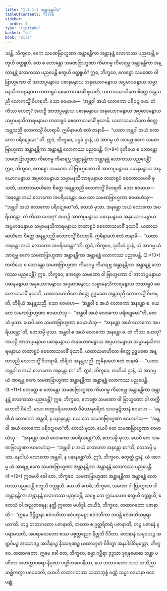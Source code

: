 ```yaml
---
title: "1.3.1.3 အန္တာနန္တဝါဒ"
tableOfContents: false
sidebar:
  order: 3
type: "tipitaka"
basket: "su"
book: "sila"
---
```



<DynamicBreadcrumb />

<Division number="53" book="sila">

<Paragraph number="93" book="sila">
သန္တိ, ဘိက္ခဝေ, ဧကေ သမဏဗြာဟ္မဏာ အန္တာနန္တိကာ <Emphasis>အန္တာနန္တံ လောကဿ</Emphasis> ပညပေန္တိ စတူဟိ ဝတ္ထူဟိ. တေ စ ဘောန္တော သမဏဗြာဟ္မဏာ ကိမာဂမ္မ ကိမာရဗ္ဘ အန္တာနန္တိကာ အန္တာနန္တံ လောကဿ ပညပေန္တိ စတူဟိ ဝတ္ထူဟိ?
</Paragraph>

</Division>
<Division number="54" book="sila">

<Paragraph number="94" book="sila">
ဣဓ, ဘိက္ခဝေ, ဧကစ္စော သမဏော ဝါ ဗြာဟ္မဏော ဝါ အာတပ္ပမနွာယ ပဓာနမနွာယ အနုယောဂမနွာယ အပ္ပမာဒမနွာယ သမ္မာမနသိကာရမနွာယ တထာရူပံ စေတောသမာဓိံ ဖုသတိ, ယထာသမာဟိတေ စိတ္တေ အန္တသညီ လောကသ္မိံ ဝိဟရတိ.
</Paragraph>

<Paragraph number="95" book="sila">
သော ဧဝမာဟ—  ‘<Emphasis>အန္တဝါ အယံ လောကော ပရိဝဋုမော</Emphasis>. တံ ကိဿ ဟေတု? အဟဉှိ အာတပ္ပမနွာယ ပဓာနမနွာယ အနုယောဂမနွာယ အပ္ပမာဒမနွာယ သမ္မာမနသိကာရမနွာယ တထာရူပံ စေတောသမာဓိံ ဖုသာမိ, ယထာသမာဟိတေ စိတ္တေ အန္တသညီ လောကသ္မိံ ဝိဟရာမိ. ဣမိနာမဟံ ဧတံ ဇာနာမိ—  “ယထာ အန္တဝါ အယံ လောကော ပရိဝဋုမော”’တိ. ဣဒံ, ဘိက္ခဝေ, ပဌမံ ဌာနံ, ယံ အာဂမ္မ ယံ အာရဗ္ဘ ဧကေ သမဏဗြာဟ္မဏာ အန္တာနန္တိကာ အန္တာနန္တံ လောကဿ ပညပေန္တိ. (1:*9*)
</Paragraph>

</Division>
<Division number="55" book="sila">

<Paragraph number="96" book="sila">
ဒုတိယေ စ ဘောန္တော သမဏဗြာဟ္မဏာ ကိမာဂမ္မ ကိမာရဗ္ဘ အန္တာနန္တိကာ အန္တာနန္တံ လောကဿ ပညပေန္တိ? ဣဓ, ဘိက္ခဝေ, ဧကစ္စော သမဏော ဝါ ဗြာဟ္မဏော ဝါ အာတပ္ပမနွာယ ပဓာနမနွာယ အနုယောဂမနွာယ အပ္ပမာဒမနွာယ သမ္မာမနသိကာရမနွာယ တထာရူပံ စေတောသမာဓိံ ဖုသတိ, ယထာသမာဟိတေ စိတ္တေ အနန္တသညီ လောကသ္မိံ ဝိဟရတိ.
</Paragraph>

<Paragraph number="97" book="sila">
သော ဧဝမာဟ—  ‘<Emphasis>အနန္တော အယံ လောကော အပရိယန္တော</Emphasis>. ယေ တေ သမဏဗြာဟ္မဏာ ဧဝမာဟံသု—  “အန္တဝါ အယံ လောကော ပရိဝဋုမော”တိ, တေသံ မုသာ. အနန္တော အယံ လောကော အပရိယန္တော. တံ ကိဿ ဟေတု? အဟဉှိ အာတပ္ပမနွာယ ပဓာနမနွာယ အနုယောဂမနွာယ အပ္ပမာဒမနွာယ သမ္မာမနသိကာရမနွာယ တထာရူပံ စေတောသမာဓိံ ဖုသာမိ, ယထာသမာဟိတေ စိတ္တေ အနန္တသညီ လောကသ္မိံ ဝိဟရာမိ. ဣမိနာမဟံ ဧတံ ဇာနာမိ—  “ယထာ အနန္တော အယံ လောကော အပရိယန္တော”’တိ. ဣဒံ, ဘိက္ခဝေ, ဒုတိယံ ဌာနံ, ယံ အာဂမ္မ ယံ အာရဗ္ဘ ဧကေ သမဏဗြာဟ္မဏာ အန္တာနန္တိကာ အန္တာနန္တံ လောကဿ ပညပေန္တိ. (2:*10*)
</Paragraph>

</Division>
<Division number="56" book="sila">

<Paragraph number="98" book="sila">
တတိယေ စ ဘောန္တော သမဏဗြာဟ္မဏာ ကိမာဂမ္မ ကိမာရဗ္ဘ အန္တာနန္တိကာ အန္တာနန္တံ လောကဿ ပညပေန္တိ? ဣဓ, ဘိက္ခဝေ, ဧကစ္စော သမဏော ဝါ ဗြာဟ္မဏော ဝါ အာတပ္ပမနွာယ ပဓာနမနွာယ အနုယောဂမနွာယ အပ္ပမာဒမနွာယ သမ္မာမနသိကာရမနွာယ တထာရူပံ စေတောသမာဓိံ ဖုသတိ, ယထာသမာဟိတေ စိတ္တေ ဥဒ္ဓမဓော အန္တသညီ လောကသ္မိံ ဝိဟရတိ, တိရိယံ အနန္တသညီ.
</Paragraph>

<Paragraph number="99" book="sila">
သော ဧဝမာဟ—  ‘<Emphasis>အန္တဝါ စ အယံ လောကော အနန္တော စ</Emphasis>. ယေ တေ သမဏဗြာဟ္မဏာ ဧဝမာဟံသု—  “အန္တဝါ အယံ လောကော ပရိဝဋုမော”တိ, တေသံ မုသာ. ယေပိ တေ သမဏဗြာဟ္မဏာ ဧဝမာဟံသု—  “အနန္တော အယံ လောကော အပရိယန္တော”တိ, တေသမ္ပိ မုသာ. အန္တဝါ စ အယံ လောကော အနန္တော စ. တံ ကိဿ ဟေတု? အဟဉှိ အာတပ္ပမနွာယ ပဓာနမနွာယ အနုယောဂမနွာယ အပ္ပမာဒမနွာယ သမ္မာမနသိကာရမနွာယ တထာရူပံ စေတောသမာဓိံ ဖုသာမိ, ယထာသမာဟိတေ စိတ္တေ ဥဒ္ဓမဓော အန္တသညီ လောကသ္မိံ ဝိဟရာမိ, တိရိယံ အနန္တသညီ. ဣမိနာမဟံ ဧတံ ဇာနာမိ—  “ယထာ အန္တဝါ စ အယံ လောကော အနန္တော စာ”’တိ. ဣဒံ, ဘိက္ခဝေ, တတိယံ ဌာနံ, ယံ အာဂမ္မ ယံ အာရဗ္ဘ ဧကေ သမဏဗြာဟ္မဏာ အန္တာနန္တိကာ အန္တာနန္တံ လောကဿ ပညပေန္တိ. (3:*11*)
</Paragraph>

</Division>
<Division number="57" book="sila">

<Paragraph number="100" book="sila">
စတုတ္ထေ စ ဘောန္တော သမဏဗြာဟ္မဏာ ကိမာဂမ္မ ကိမာရဗ္ဘ အန္တာနန္တိကာ အန္တာနန္တံ လောကဿ ပညပေန္တိ? ဣဓ, ဘိက္ခဝေ, ဧကစ္စော သမဏော ဝါ ဗြာဟ္မဏော ဝါ တက္ကီ ဟောတိ ဝီမံသီ. သော တက္ကပရိယာဟတံ ဝီမံသာနုစရိတံ သယမ္ပဋိဘာနံ ဧဝမာဟ—  ‘<Emphasis>နေဝါယံ လောကော အန္တဝါ, န ပနာနန္တော</Emphasis>. ယေ တေ သမဏဗြာဟ္မဏာ ဧဝမာဟံသု—  “အန္တဝါ အယံ လောကော ပရိဝဋုမော”တိ, တေသံ မုသာ. ယေပိ တေ သမဏဗြာဟ္မဏာ ဧဝမာဟံသု—  “အနန္တော အယံ လောကော အပရိယန္တော”တိ, တေသမ္ပိ မုသာ. ယေပိ တေ သမဏဗြာဟ္မဏာ ဧဝမာဟံသု—  “အန္တဝါ စ အယံ လောကော အနန္တော စာ”တိ, တေသမ္ပိ မုသာ. နေဝါယံ လောကော အန္တဝါ, န ပနာနန္တော’တိ. ဣဒံ, ဘိက္ခဝေ, စတုတ္ထံ ဌာနံ, ယံ အာဂမ္မ ယံ အာရဗ္ဘ ဧကေ သမဏဗြာဟ္မဏာ အန္တာနန္တိကာ အန္တာနန္တံ လောကဿ ပညပေန္တိ. (4:*12*)
</Paragraph>

</Division>
<Division number="58" book="sila">

<Paragraph number="101" book="sila">
ဣမေဟိ ခေါ တေ, ဘိက္ခဝေ, သမဏဗြာဟ္မဏာ အန္တာနန္တိကာ အန္တာနန္တံ လောကဿ ပညပေန္တိ စတူဟိ ဝတ္ထူဟိ. ယေ ဟိ ကေစိ, ဘိက္ခဝေ, သမဏာ ဝါ ဗြာဟ္မဏာ ဝါ အန္တာနန္တိကာ အန္တာနန္တံ လောကဿ ပညပေန္တိ, သဗ္ဗေ တေ ဣမေဟေဝ စတူဟိ ဝတ္ထူဟိ, ဧတေသံ ဝါ အညတရေန; နတ္ထိ ဣတော ဗဟိဒ္ဓါ.
</Paragraph>

</Division>
<Division number="59" book="sila">

<Paragraph number="102" book="sila">
တယိဒံ, ဘိက္ခဝေ, တထာဂတော ပဇာနာတိ—  ‘ဣမေ ဒိဋ္ဌိဋ္ဌာနာ ဧဝံဂဟိတာ ဧဝံပရာမဋ္ဌာ ဧဝံဂတိကာ ဘဝန္တိ ဧဝံအဘိသမ္ပရာယာ’တိ. တဉ္စ တထာဂတော ပဇာနာတိ, တတော စ ဥတ္တရိတရံ ပဇာနာတိ, တဉ္စ ပဇာနနံ န ပရာမသတိ, အပရာမသတော စဿ ပစ္စတ္တညေဝ နိဗ္ဗုတိ ဝိဒိတာ. ဝေဒနာနံ သမုဒယဉ္စ အတ္ထင်္ဂမဉ္စ အဿာဒဉ္စ အာဒီနဝဉ္စ နိဿရဏဉ္စ ယထာဘူတံ ဝိဒိတွာ အနုပါဒါဝိမုတ္တော, ဘိက္ခဝေ, တထာဂတော.
</Paragraph>

</Division>
<Division number="60" book="sila">

<Paragraph number="103" book="sila">
ဣမေ ခေါ တေ, ဘိက္ခဝေ, ဓမ္မာ ဂမ္ဘီရာ ဒုဒ္ဒသာ ဒုရနုဗောဓာ သန္တာ ပဏီတာ အတက္ကာဝစရာ နိပုဏာ ပဏ္ဍိတဝေဒနီယာ, ယေ တထာဂတော သယံ အဘိညာ သစ္ဆိကတွာ ပဝေဒေတိ, ယေဟိ တထာဂတဿ ယထာဘုစ္စံ ဝဏ္ဏံ သမ္မာ ဝဒမာနာ ဝဒေယျုံ.
</Paragraph>
</Division>